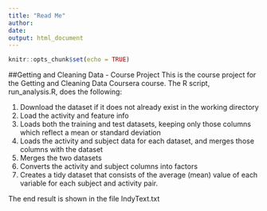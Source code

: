 ```yaml
---
title: "Read Me"
author: 
date: 
output: html_document
---
```


```r
knitr::opts_chunk$set(echo = TRUE)
```
##Getting and Cleaning Data - Course Project
 This is the course project for the Getting and Cleaning Data Coursera course. The R script, run_analysis.R, does the following:

1. Download the dataset if it does not already exist in the working directory
2. Load the activity and feature info
3. Loads both the training and test datasets, keeping only those columns which reflect a mean or standard deviation
4. Loads the activity and subject data for each dataset, and merges those columns with the dataset
5. Merges the two datasets
6. Converts the activity and subject columns into factors
7. Creates a tidy dataset that consists of the average (mean) value of each variable for each subject and activity pair.


The end result is shown in the file IndyText.txt